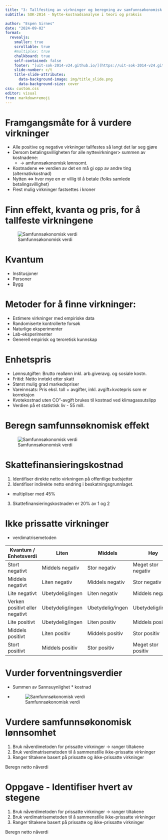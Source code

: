 ```yaml
---
title: "3: Tallfesting av virkninger og beregning av samfunnsøkonomisk lønnsomhet"
subtitle: SOK-2014 - Nytte-kostnadsanalyse i teori og praksis

author: "Espen Sirnes"
date: "2024-09-02"
format: 
  revealjs: 
    smaller: true
    scrollable: true
    #multiplex: true
    chalkboard: true
    self-contained: false
    footer: "[uit-sok-2014-v24.github.io/](https://uit-sok-2014-v24.github.io/)"
    slide-number: c/t
    title-slide-attributes:
      data-background-image: img/title_slide.png
      data-background-size: cover
css: custom.css
editor: visual
from: markdown+emoji
---
```


# Framgangsmåte for å vurdere virkninger


* Alle positive og negative virkninger tallfestes så langt det lar seg gjøre
* Dersom betalingsvilligheten for alle nyttevirkninger> summen av kostnadene:
  * → amfunnsøkonomisk lønnsomt.
* Kostnadene ⇔ verdien av det en må gi opp av andre ting (alternativkostnad)
* Nytten ⇔ hvor mye en er villig til å betale (folks samlede betalingsvillighet)
* Flest mulig virkninger fastsettes i kroner

# Finn effekt, kvanta og pris, for å tallfeste virkningene

![Samfunnsøkonomisk verdi](img/samfokverdi.jpg)

# Kvantum
* Institusjoner
* Personer
* Bygg
  


# Metoder for å finne virkninger:
* Estimere virkninger med empiriske data
* Randomiserte kontrollerte forsøk
* Naturlige eksperimenter
* Lab-eksperimenter
* Generell empirisk og teroretisk kunnskap


# Enhetspris
* Lønnsutgifter: Brutto reallønn inkl. arb.giveravg. og sosiale kostn.
* Fritid: Netto inntekt etter skatt
* Størst mulig grad markedspriser
* Vareinnsats: Pris eksl. toll + avgifter, inkl. avgift+kvotepris som er korreksjon
* Kvotekostnad uten CO"-avgift brukes til kostnad ved klimagassutslipp
* Verdien på et statistisk liv - 55 mill.

# Beregn samfunnsøknomisk effekt

![Samfunnsøkonomisk verdi](img/samfokverdi.jpg)


# Skattefinansieringskostnad

1. Identifiser direkte netto virkningen på offentlige budsjetter
2. Identifiser indirekte netto endring i beskatningsgrunnlaget.
  * multipliser med 45%
3. Skattefinansieringskostnaden er 20% av 1 og 2




# Ikke prissatte virkninger
* verdimatrisemetoden

|Kvantum / Enhetsverdi | Liten |Middels |Høy|
|----------------------|-------|--------|----|
|Stort negativt                    |Middels negativ    |Stor negativ       |Meget stor negativ
|Middels negativt                  |Liten negativ      |Middels negativ    |Stor negativ
|Lite negativt                     |Ubetydelig/ingen   |Liten negativ      |Middels negativ
|Verken positivt eller negativt    |Ubetydelig/ingen   |Ubetydelig/ingen   |Ubetydelig/ingen
|Lite positivt                     |Ubetydelig/ingen   |Liten positiv      |Middels positiv
|Middels positivt                  |Liten positiv      |Middels positiv    |Stor positiv
|Stort positivt                    |Middels positiv    |Stor positiv       |Meget stor positiv

# Vurder forventningsverdier

* Summen av Sannsuynlighet * kostnad
* ![Samfunnsøkonomisk verdi](img/fordeling_anslag.png)

# Vurdere samfunnsøkonomisk lønnsomhet

1. Bruk nåverdimetoden for prissatte virkninger →  ranger tiltakene
2. Bruk verdimatrisemetoden til å sammenstille ikke-prissatte virkninger
3. Ranger tiltakene basert på prissatte og ikke-prissatte virkninger

Beregn netto nåverdi


#   Oppgave - Identifiser hvert av stegene


1. Bruk nåverdimetoden for prissatte virkninger →  ranger tiltakene
2. Bruk verdimatrisemetoden til å sammenstille ikke-prissatte virkninger
3. Ranger tiltakene basert på prissatte og ikke-prissatte virkninger

Beregn netto nåverdi


